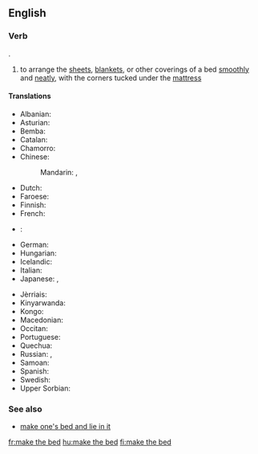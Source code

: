 ==English==

===Verb===
{{head|en|verb|head=[[make]] [[the]] [[bed]]}}.

# to arrange the [[sheet]]s, [[blanket]]s, or other coverings of a bed [[smoothly]] and [[neat]]ly, with the corners tucked under the [[mattress]]

====Translations====
{{trans-top|arrange sheets, etc smoothly and neatly}}
* Albanian: {{t|sq|rregulloj shtratin}}
* Asturian: {{t|ast|facer la cama}}
* Bemba: {{t|bem|pangá ubú-sanshí}}
* Catalan: {{t|ca|fer el llit}}
* Chamorro: {{t|ch|para ma äreglä i káma}}
* Chinese:
*: Mandarin: {{t|cmn|鋪床|sc=Hani}}, {{t+|cmn|铺床|tr=pūchuáng|sc=Hani}}
* Dutch: {{t|nl|[[het]] [[bed]] [[opmaken]]}}
* Faroese: {{t|fo|reiða song}}
* Finnish: {{t+|fi|pedata}}
* French: {{t+|fr|faire le lit}}
* {{ttbc|Frisian}}<!-- alias of West Frisian [fy], but not a canonical name; please check -->: {{t|fy|bêdmeitsje}}
* German: {{t|de|das Bett machen}}
* Hungarian: {{t+|hu|ágyaz}}
* Icelandic: {{t|is|búa um rúmið}}
* Italian: {{t|it|rifare il letto}}
* Japanese: {{t|ja|布団を敷く|tr=ふとんをしく, futon o shiku|sc=Jpan}}, {{t|ja|ベッドを整える|tr=beddo o totonoeru|sc=Jpan}}
{{trans-mid}}
* Jèrriais: {{t|roa-jer|faithe lé liet}}
* Kinyarwanda: {{t|rw|gusasa}}
* Kongo: {{t|kg|ku-yala mfulu}}
* Macedonian: {{t|mk|наместување кревет}}
* Occitan: {{t|oc|far lo lièch}}
* Portuguese: {{t+|pt|fazer a cama}}
* Quechua: {{t|qu|kawituta allichina}}
* Russian: {{t|ru|[[стели́ть]] / [[застила́ть]] / [[стлать]] [[посте́ль]] / [[крова́ть]]|impf|sc=Cyrl}}, {{t|ru|[[постели́ть]] / [[застла́ть]] [[посте́ль]] / [[крова́ть]]|pf|sc=Cyrl}}
* Samoan: {{t|sm|e teu le moega}}
* Spanish: {{t+|es|hacer la cama}}
* Swedish: {{t+|sv|bädda}}
* Upper Sorbian: {{t|hsb|łožo pósłać}}
{{trans-bottom}}

===See also===
* [[make one's bed and lie in it]]

[[fr:make the bed]]
[[hu:make the bed]]
[[fi:make the bed]]